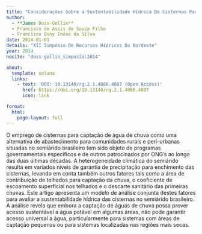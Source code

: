 ```yaml
---
title: "Considerações Sobre a Sustentabilidade Hídrica De Cisternas Para Captação De Chuva No Semiárido Brasileiro"
author:
  - **James Doss-Gollin**
  - Francisco de Assis de Souza Filho
  - Francisco Osny Enéas da Silva
date: 2014-01-01
details: "XII Simpósio De Recursos Hídricos Do Nordeste"
year: 2014
nocite: "doss-gollin_simposio:2014"

about:
  template: solana
  links:
    - text: 'DOI: 10.13140/rg.2.1.4086.4807 (Open Access)'
      href: https://doi.org/10.13140/rg.2.1.4086.4807
      icon: link

format:
  html:
    page-layout: full
---
```


O emprego de cisternas para captação de água de chuva como uma alternativa de abastecimento para comunidades rurais e peri-urbanas situadas no semiárido brasileiro tem sido objeto de programas governamentais específicos e de outros patrocinados por ONG’s ao longo das duas últimas décadas. A heterogeneidade climática do semiárido resulta em variados níveis de garantia de precipitação para enchimento das cisternas, levando em conta também outros fatores tais como a área de contribuição de telhados para captação da chuva, o coeficiente de escoamento superficial nos telhados e o descarte sanitário das primeiras chuvas. Este artigo apresenta um modelo de análise conjunta destes fatores para avaliar a sustentabilidade hídrica das cisternas no semiárido brasileiro. A análise revela que embora a captação de águas de chuva possa prover acesso sustentável a água potável em algumas áreas, não pode garantir acesso universal a água, particularmente para sistemas com áreas de captação pequenas ou para sistemas localizadas nas regiões mais secas.

:::{#bibliography}
:::